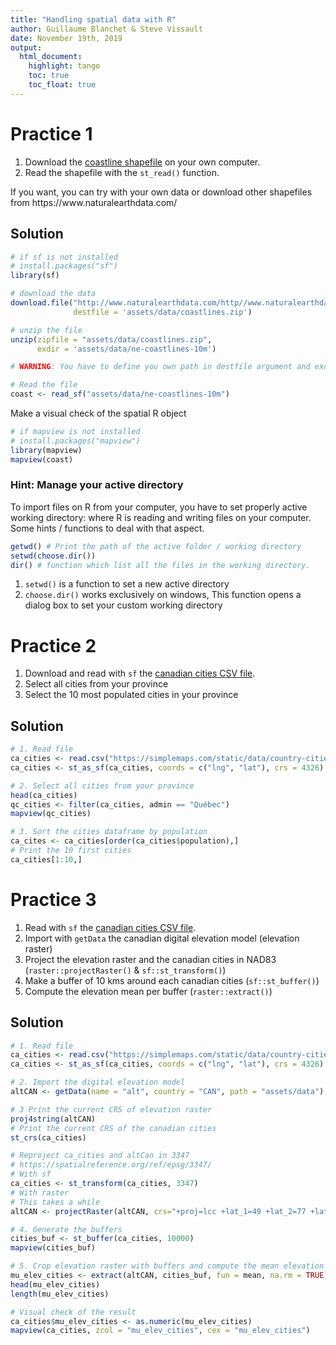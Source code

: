 ```yaml
---
title: "Handling spatial data with R"
author: Guillaume Blanchet & Steve Vissault
date: November 19th, 2019
output:
  html_document:
    highlight: tango
    toc: true
    toc_float: true
---
```


# Practice 1

1. Download the [coastline shapefile](https://www.naturalearthdata.com/http//www.naturalearthdata.com/download/10m/physical/ne_10m_coastline.zip) on your own computer.
2. Read the shapefile with the `st_read()` function.

If you want, you can try with your own data or download other shapefiles from https://www.naturalearthdata.com/

## Solution

```r
# if sf is not installed
# install.packages("sf")
library(sf)

# download the data 
download.file("http://www.naturalearthdata.com/http//www.naturalearthdata.com/download/10m/physical/ne_10m_coastline.zip", 
              destfile = 'assets/data/coastlines.zip')

# unzip the file
unzip(zipfile = "assets/data/coastlines.zip", 
      exdir = 'assets/data/ne-coastlines-10m')

# WARNING: You have to define you own path in destfile argument and exdir.

# Read the file
coast <- read_sf("assets/data/ne-coastlines-10m")
```
Make a visual check of the spatial R object

```r
# if mapview is not installed
# install.packages("mapview")
library(mapview)
mapview(coast)
```

### Hint: Manage your active directory

To import files on R from your computer, you have to set properly active working directory: where R is reading and writing files on your computer.
Some hints / functions to deal with that aspect.

```r
getwd() # Print the path of the active folder / working directory
setwd(choose.dir()) 
dir() # function which list all the files in the working directory.
```
1. `setwd()` is a function to set a new active directory
2. `choose.dir()` works exclusively on windows, This function opens a dialog box to set your custom working directory

# Practice 2


1. Download and read with `sf` the [canadian cities CSV file](https://simplemaps.com/static/data/country-cities/ca/ca.csv).
2. Select all cities from your province
3. Select the 10 most populated cities in your province

## Solution 

```r
# 1. Read file
ca_cities <- read.csv("https://simplemaps.com/static/data/country-cities/ca/ca.csv")
ca_cities <- st_as_sf(ca_cities, coords = c("lng", "lat"), crs = 4326)

# 2. Select all cities from your province
head(ca_cities)
qc_cities <- filter(ca_cities, admin == "Québec")
mapview(qc_cities)

# 3. Sort the cities dataframe by population
ca_cites <- ca_cities[order(ca_cities$population),]
# Print the 10 first cities
ca_cities[1:10,]
```

# Practice 3

1. Read with `sf` the [canadian cities CSV file](https://simplemaps.com/static/data/country-cities/ca/ca.csv).
2. Import with `getData` the canadian digital elevation model (elevation raster)
3. Project the elevation raster and the canadian cities in NAD83 (`raster::projectRaster()` & `sf::st_transform()`)
4. Make a buffer of 10 kms around each canadian cities (`sf::st_buffer()`)
5. Compute the elevation mean per buffer (`raster::extract()`) 

## Solution 

```r
# 1. Read file
ca_cities <- read.csv("https://simplemaps.com/static/data/country-cities/ca/ca.csv")
ca_cities <- st_as_sf(ca_cities, coords = c("lng", "lat"), crs = 4326)

# 2. Import the digital elevation model
altCAN <- getData(name = "alt", country = "CAN", path = "assets/data") # Coarse resolution

# 3 Print the current CRS of elevation raster 
proj4string(altCAN)
# Print the current CRS of the canadian cities
st_crs(ca_cities)

# Reproject ca_cities and altCan in 3347
# https://spatialreference.org/ref/epsg/3347/
# With sf
ca_cities <- st_transform(ca_cities, 3347)
# With raster
# This takes a while
altCAN <- projectRaster(altCAN, crs="+proj=lcc +lat_1=49 +lat_2=77 +lat_0=63.390675 +lon_0=-91.86666666666666 +x_0=6200000 +y_0=3000000 +ellps=GRS80 +datum=NAD83 +units=m +no_defs;")

# 4. Generate the buffers
cities_buf <- st_buffer(ca_cities, 10000)
mapview(cities_buf)

# 5. Crop elevation raster with buffers and compute the mean elevation
mu_elev_cities <- extract(altCAN, cities_buf, fun = mean, na.rm = TRUE)
head(mu_elev_cities)
length(mu_elev_cities)

# Visual check of the result
ca_cities$mu_elev_cities <- as.numeric(mu_elev_cities)
mapview(ca_cities, zcol = "mu_elev_cities", cex = "mu_elev_cities")
```